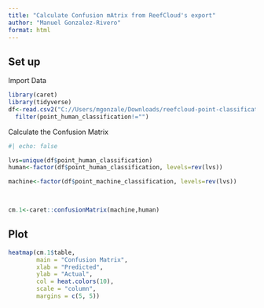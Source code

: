 ```yaml
---
title: "Calculate Confusion mAtrix from ReefCloud's export"
author: "Manuel Gonzalez-Rivero"
format: html
---
```


## Set up

Import Data

```r
library(caret)
library(tidyverse)
df<-read.csv2("C://Users/mgonzale/Downloads/reefcloud-point-classification-nha-trang-vietnam-coral-reef-monitoring-2024-2024-04-10.csv", sep=",")%>%
  filter(point_human_classification!="")
```

Calculate the Confusion Matrix
```r
#| echo: false

lvs=unique(df$point_human_classification)
human<-factor(df$point_human_classification, levels=rev(lvs))

machine<-factor(df$point_machine_classification, levels=rev(lvs))

                 

cm.1<-caret::confusionMatrix(machine,human)
```

## Plot

```r
heatmap(cm.1$table, 
        main = "Confusion Matrix",
        xlab = "Predicted",
        ylab = "Actual",
        col = heat.colors(10),
        scale = "column",
        margins = c(5, 5))
```

